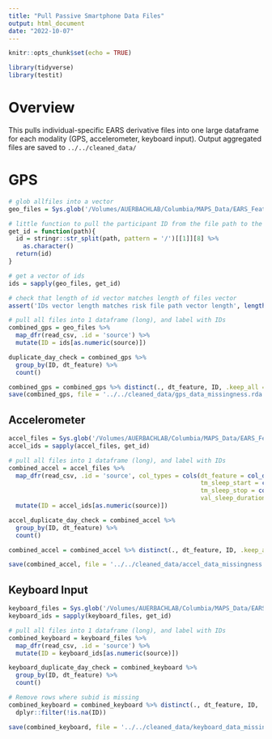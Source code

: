```yaml
---
title: "Pull Passive Smartphone Data Files"
output: html_document
date: "2022-10-07"
---
```


```r
knitr::opts_chunk$set(echo = TRUE)
```

```r
library(tidyverse)
library(testit)
```

# Overview

This pulls individual-specific EARS derivative files into one large dataframe for each modality (GPS, accelerometer, keyboard input). Output aggregated files are saved to `../../cleaned_data/`

# GPS

```r
# glob allfiles into a vector
geo_files = Sys.glob('/Volumes/AUERBACHLAB/Columbia/MAPS_Data/EARS_Features/GPS/*/GPS_day*')

# little function to pull the participant ID from the file path to the  file
get_id = function(path){ 
  id = stringr::str_split(path, pattern = '/')[[1]][8] %>% 
    as.character()
  return(id)
}

# get a vector of ids
ids = sapply(geo_files, get_id)

# check that length of id vector matches length of files vector
assert('IDs vector length matches risk file path vector length', length(ids) == length(geo_files))

# pull all files into 1 dataframe (long), and label with IDs
combined_gps = geo_files %>% 
  map_dfr(read_csv, .id = 'source') %>%
  mutate(ID = ids[as.numeric(source)])

duplicate_day_check = combined_gps %>%
  group_by(ID, dt_feature) %>%
  count()

combined_gps = combined_gps %>% distinct(., dt_feature, ID, .keep_all = TRUE)
save(combined_gps, file = '../../cleaned_data/gps_data_missingness.rda')
```

## Accelerometer

```r
accel_files = Sys.glob('/Volumes/AUERBACHLAB/Columbia/MAPS_Data/EARS_Features/ACCEL/*/ACCEL_day_sleep_converted*')
accel_ids = sapply(accel_files, get_id)

# pull all files into 1 dataframe (long), and label with IDs
combined_accel = accel_files %>% 
  map_dfr(read_csv, .id = 'source', col_types = cols(dt_feature = col_date(),
                                                     tm_sleep_start = col_datetime(),
                                                     tm_sleep_stop = col_datetime(),
                                                     val_sleep_duration_min = col_character())) %>%
  mutate(ID = accel_ids[as.numeric(source)])

accel_duplicate_day_check = combined_accel %>%
  group_by(ID, dt_feature) %>%
  count()

combined_accel = combined_accel %>% distinct(., dt_feature, ID, .keep_all = TRUE)

save(combined_accel, file = '../../cleaned_data/accel_data_missingness.rda')
```

## Keyboard Input

```r
keyboard_files = Sys.glob('/Volumes/AUERBACHLAB/Columbia/MAPS_Data/EARS_Features/KeyInput/*/KeyInput*.csv')
keyboard_ids = sapply(keyboard_files, get_id)

# pull all files into 1 dataframe (long), and label with IDs
combined_keyboard = keyboard_files %>% 
  map_dfr(read_csv, .id = 'source') %>%
  mutate(ID = keyboard_ids[as.numeric(source)])

keyboard_duplicate_day_check = combined_keyboard %>%
  group_by(ID, dt_feature) %>%
  count()

# Remove rows where subid is missing
combined_keyboard = combined_keyboard %>% distinct(., dt_feature, ID, .keep_all = TRUE) %>%
  dplyr::filter(!is.na(ID))

save(combined_keyboard, file = '../../cleaned_data/keyboard_data_missingness.rda')

```